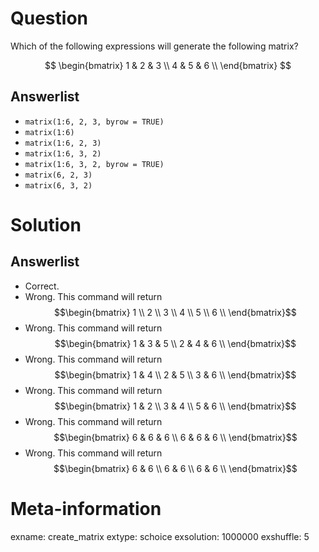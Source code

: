 Question
========
Which of the following expressions will generate the following matrix?

$$
\begin{bmatrix}
1 & 2 & 3 \\
4 & 5 & 6 \\
\end{bmatrix}
$$

Answerlist
----------
* `matrix(1:6, 2, 3, byrow = TRUE)`
* `matrix(1:6)`
* `matrix(1:6, 2, 3)`
* `matrix(1:6, 3, 2)`
* `matrix(1:6, 3, 2, byrow = TRUE)`
* `matrix(6, 2, 3)`
* `matrix(6, 3, 2)`

Solution
========

Answerlist
----------
* Correct.
* Wrong. This command will return $$\begin{bmatrix} 1 \\ 2 \\ 3 \\ 4 \\ 5 \\ 6 \\ \end{bmatrix}$$
* Wrong. This command will return $$\begin{bmatrix} 1 & 3 & 5 \\ 2 & 4 & 6 \\ \end{bmatrix}$$
* Wrong. This command will return $$\begin{bmatrix} 1 & 4 \\ 2 & 5 \\ 3 & 6 \\ \end{bmatrix}$$
* Wrong. This command will return $$\begin{bmatrix} 1 & 2 \\ 3 & 4 \\ 5 & 6 \\ \end{bmatrix}$$
* Wrong. This command will return $$\begin{bmatrix} 6 & 6 & 6 \\ 6 & 6 & 6 \\ \end{bmatrix}$$
* Wrong. This command will return $$\begin{bmatrix} 6 & 6 \\ 6 & 6 \\ 6 & 6 \\ \end{bmatrix}$$

Meta-information
================
exname: create_matrix
extype: schoice
exsolution: 1000000
exshuffle: 5
